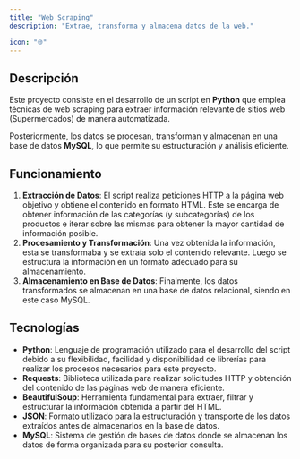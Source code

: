 ```yaml
---
title: "Web Scraping"
description: "Extrae, transforma y almacena datos de la web."

icon: "🌐"
---
```


## Descripción

Este proyecto consiste en el desarrollo de un script en **Python** que emplea técnicas de web scraping para extraer información relevante de sitios web (Supermercados) de manera automatizada. 

Posteriormente, los datos se procesan, transforman y almacenan en una base de datos **MySQL**, lo que permite su estructuración y análisis eficiente.


## Funcionamiento
1. **Extracción de Datos**: El script realiza peticiones HTTP a la página web objetivo y obtiene el contenido en formato HTML. Este se encarga de obtener información de las categorías (y subcategorías) de los productos e iterar sobre las mismas para obtener la mayor cantidad de información posible.
2. **Procesamiento y Transformación**: Una vez obtenida la información, esta se transformaba y se extraía solo el contenido relevante. Luego se estructura la información en un formato adecuado para su almacenamiento.
3. **Almacenamiento en Base de Datos**: Finalmente, los datos transformados se almacenan en una base de datos relacional, siendo en este caso MySQL.

## Tecnologías
- **Python**: Lenguaje de programación utilizado para el desarrollo del script debido a su flexibilidad, facilidad y disponibilidad de librerías para realizar los procesos necesarios para este proyecto.
- **Requests**: Biblioteca utilizada para realizar solicitudes HTTP y obtención del contenido de las páginas web de manera eficiente.
- **BeautifulSoup**: Herramienta fundamental para extraer, filtrar y estructurar la información obtenida a partir del HTML.
- **JSON**: Formato utilizado para la estructuración y transporte de los datos extraídos antes de almacenarlos en la base de datos.
- **MySQL**: Sistema de gestión de bases de datos donde se almacenan los datos de forma organizada para su posterior consulta.

